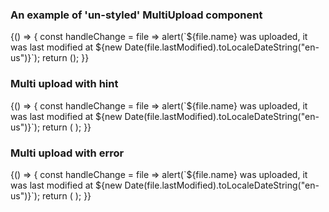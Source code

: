 
<Meta title="DCXLibrary/Form/MultiUpload" component={MultiUpload} />

### An example of 'un-styled' MultiUpload component

<Canvas>
  <Story name="un-styled">
    {() => {
      const handleChange = file => alert(`${file.name} was uploaded, it was last modified at ${new Date(file.lastModified).toLocaleDateString("en-us")}`);
      return (<MultiUpload name="file-upload" label="Upload File" onChange={handleChange}/>);
    }}
  </Story>
</Canvas>

### Multi upload with hint

<Canvas>
  <Story name="hint">
    {() => {
      const handleChange = file => alert(`${file.name} was uploaded, it was last modified at ${new Date(file.lastModified).toLocaleDateString("en-us")}`);
      return (
        <MultiUpload
          name="file-upload-hint"
          acceptedFormats=".jpg, .png"
          label="Upload File"
          hint={{
            text: 'This can be in either JPG or PNG format',
            className: 'classes for hint',
            id: 'hint-id',
          }}
          onChange={handleChange}
        />
      );
    }}
  </Story>
</Canvas>

### Multi upload with error

<Canvas>
  <Story name="error">
    {() => {
      const handleChange = file => alert(`${file.name} was uploaded, it was last modified at ${new Date(file.lastModified).toLocaleDateString("en-us")}`);
      return (
        <MultiUpload
          name="file-upload-error"
          acceptedFormats=".jpg, .png"
          label="Upload File"
          error={{
            text: 'The CSV must be smaller than 2MB',
          }}
          onChange={handleChange}
        />
      );
    }}
  </Story>
</Canvas>
